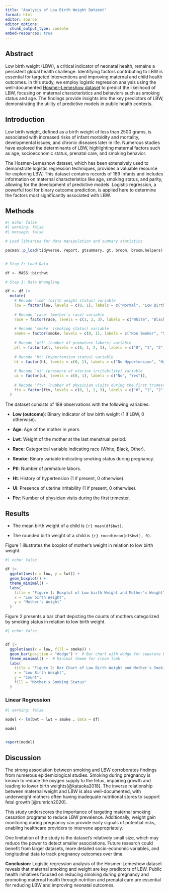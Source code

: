 ```yaml
---
title: "Analysis of Low Birth Weight Dataset"
format: html
editor: source
editor_options: 
  chunk_output_type: console
embed-resources: true
---
```


## Abstract

Low birth weight (LBW), a critical indicator of neonatal health, remains a persistent global health challenge. Identifying factors contributing to LBW is essential for targeted interventions and improving maternal and child health outcomes. In this study, we employ logistic regression analysis using the well-documented [Hosmer-Lemeshow dataset](https://search.r-project.org/CRAN/refmans/COUNT/html/lbw.html) to predict the likelihood of LBW, focusing on maternal characteristics and behaviors such as smoking status and age. The findings provide insights into the key predictors of LBW, demonstrating the utility of predictive models in public health contexts.

## Introduction

Low birth weight, defined as a birth weight of less than 2500 grams, is associated with increased risks of infant morbidity and mortality, developmental issues, and chronic diseases later in life. Numerous studies have explored the determinants of LBW, highlighting maternal factors such as age, socioeconomic status, prenatal care, and smoking behavior.

The Hosmer-Lemeshow dataset, which has been extensively used to demonstrate logistic regression techniques, provides a valuable resource for exploring LBW. This dataset contains records of 189 infants and includes information on maternal characteristics like age, smoking status, and parity, allowing for the development of predictive models. Logistic regression, a powerful tool for binary outcome prediction, is applied here to determine the factors most significantly associated with LBW.

## Methods

```r
#| echo: false
#| warning: false
#| message: false

# Load libraries for data manipulation and summary statistics

pacman::p_load(tidyverse, report, gtsummary, gt, broom, broom.helpers)


# Step 2: Load Data

df <- MASS::birthwt

# Step 3: Data Wrangling

df <- df |> 
  mutate(
    # Recode 'low' (birth weight status) variable
    low = factor(low, levels = c(0, 1), labels = c("Normal", "Low Birth Weight")),
    
    # Recode 'race' (mother's race) variable
    race = factor(race, levels = c(1, 2, 3), labels = c("White", "Black", "Other")),
    
    # Recode 'smoke' (smoking status) variable
    smoke = factor(smoke, levels = c(0, 1), labels = c("Non Smoker", "Smoker")),
    
    # Recode 'ptl' (number of premature labors) variable
    ptl = factor(ptl, levels = c(0, 1, 2, 3), labels = c("0", "1", "2", "3+")),
    
    # Recode 'ht' (hypertension status) variable
    ht = factor(ht, levels = c(0, 1), labels = c("No Hypertension", "Hypertension")),
    
    # Recode 'ui' (presence of uterine irritability) variable
    ui = factor(ui, levels = c(0, 1), labels = c("No", "Yes")),
    
    # Recode 'ftv' (number of physician visits during the first trimester) variable
    ftv = factor(ftv, levels = c(0, 1, 2, 3), labels = c("0", "1", "2", "3+"))
  )

```

The dataset consists of 189 observations with the following variables:

-   **Low (outcome)**: Binary indicator of low birth weight (1 if LBW, 0 otherwise).

-   **Age**: Age of the mother in years.

-   **Lwt**: Weight of the mother at the last menstrual period.

-   **Race**: Categorical variable indicating race (White, Black, Other).

-   **Smoke**: Binary variable indicating smoking status during pregnancy.

-   **Ptl**: Number of premature labors.

-   **Ht**: History of hypertension (1 if present, 0 otherwise).

-   **Ui**: Presence of uterine irritability (1 if present, 0 otherwise).

-   **Ftv**: Number of physician visits during the first trimester.

## Results

-   The mean birth weight of a child is `{r} mean(df$bwt)`.

-   The rounded birth weight of a child is `{r} round(mean(df$bwt), 0)`.

Figure 1 illustrates the boxplot of mother's weight in relation to low birth weight.

```r
#| echo: false

df |> 
  ggplot(aes(x = low, y = lwt)) +
  geom_boxplot() +
  theme_minimal() +
  labs(
    title = "Figure 1: Boxplot of Low birth Weight and Mother's Weight",
    x = "Low birth Weight",
    y = "Mother's Weight"
  )

```

Figure 2 presents a bar chart depicting the counts of mothers categorized by smoking status in relation to low birth weight.

```r
#| echo: false


df |> 
  ggplot(aes(x = low, fill = smoke)) +  
  geom_bar(position = "dodge") +  # Bar chart with dodge for separate bars
  theme_minimal() +  # Minimal theme for clean look
  labs(
    title = "Figure 2: Bar Chart of Low Birth Weight and Mother's Smoking Status",
    x = "Low Birth Weight",
    y = "Count",
    fill = "Mother's Smoking Status"
  )
```

### Linear Regression

```r
#| warning: false

model <- lm(bwt ~ lwt + smoke , data = df)

model


report(model)
```

## Discussion

The strong association between smoking and LBW corroborates findings from numerous epidemiological studies. Smoking during pregnancy is known to reduce the oxygen supply to the fetus, impairing growth and leading to lower birth weights[@kataoka2018]. The inverse relationship between maternal weight and LBW is also well-documented, with underweight mothers often having inadequate nutritional stores to support fetal growth [@rumrich2020].

This study underscores the importance of targeting maternal smoking cessation programs to reduce LBW prevalence. Additionally, weight gain monitoring during pregnancy can provide early signals of potential risks, enabling healthcare providers to intervene appropriately.

One limitation of the study is the dataset's relatively small size, which may reduce the power to detect smaller associations. Future research could benefit from larger datasets, more detailed socio-economic variables, and longitudinal data to track pregnancy outcomes over time.

**Conclusion:** Logistic regression analysis of the Hosmer-Lemeshow dataset reveals that maternal smoking and weight are key predictors of LBW. Public health initiatives focused on reducing smoking during pregnancy and promoting maternal health through nutrition and prenatal care are essential for reducing LBW and improving neonatal outcomes.
